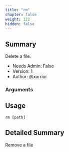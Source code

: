 ```yaml
---
title: "rm"
chapter: false
weight: 122
hidden: false
---
```


## Summary
Delete a file.
  
- Needs Admin: False  
- Version: 1  
- Author: @xorrior  

### Arguments

## Usage

```
rm [path]
```


## Detailed Summary

Remove a file